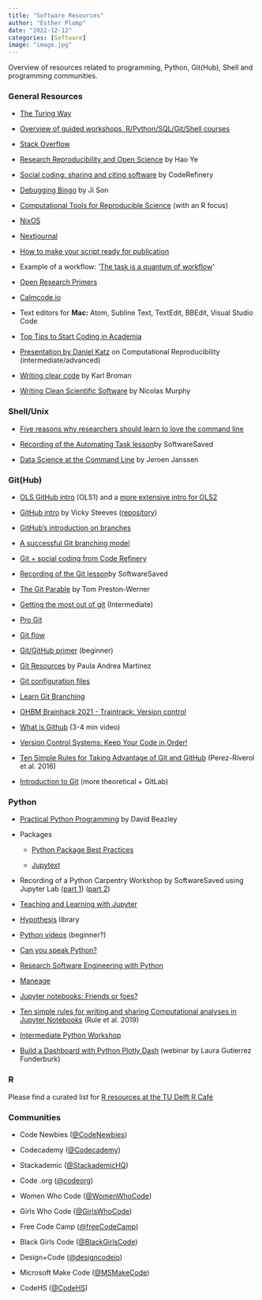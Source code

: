 ```yaml
---
title: "Software Resources"
author: "Esther Plomp"
date: "2022-12-12"
categories: [Software]
image: "image.jpg"
---
```


Overview of resources related to programming, Python, Git(Hub), Shell and programming communities.

### General Resources

-   [The Turing Way](https://the-turing-way.netlify.app/welcome)

-   [Overview of guided workshops, R/Python/SQL/Git/Shell courses](https://github.com/Chris-Engelhardt/data_sci_guide)

-   [Stack Overflow](https://dev.to/facundocorradini/why-i-don-t-use-stack-overflow-1f0l)

-   [Research Reproducibility and Open Science](https://guides.uflib.ufl.edu/reproducibility/lessons) by Hao Ye

-   [Social coding: sharing and citing software](https://cicero.xyz/v3/remark/0.14.0/github.com/coderefinery/social-coding/master/talk.md/#1) by CodeRefinery

-   [Debugging Bingo](https://docs.google.com/presentation/d/1k8k3EqT8iz96zSeXVt4J7QB5aeXkUJEATZhev900sr4/edit?usp=sharing) by Ji Son

-   [Computational Tools for Reproducible Science](https://ecorepsci.github.io/reproducible-science/index.html) (with an R focus)

-   [NixOS](https://nixos.org/)

-   [Nextjournal](https://twitter.com/usenextjournal/status/1364880836118663173)

-   [How to make your script ready for publication](https://www.software.ac.uk/how-make-your-script-ready-publication)

-   Example of a workflow: '[The task is a quantum of workflow](https://hrdag.org/2016/06/14/the-task-is-a-quantum-of-workflow/)'

-   [Open Research Primers](https://www.ukrn.org/primers/)

-   [Calmcode.io](https://calmcode.io/)

-   Text editors for **Mac:** Atom, Subline Text, TextEdit, BBEdit, Visual Studio Code

-   [Top Tips to Start Coding in Academia](https://www.software.ac.uk/blog/2021-11-04-top-tips-start-coding-academia)

-   [Presentation by Daniel Katz](https://github.com/danielskatz/repro-fdtd1d/blob/master/Computational_Reproducibility.pdf) on Computational Reproducibility (intermediate/advanced)

-   [Writing clear code](https://kbroman.org/AdvData/14_clearcode.pdf) by Karl Broman

-   [Writing Clean Scientific Software](https://doi.org/10.5281/zenodo.3922957) by Nicolas Murphy

### Shell/Unix

-   [Five reasons why researchers should learn to love the command line](https://www.nature.com/articles/d41586-021-00263-0)

-   [Recording of the Automating Task lesson](https://youtu.be/et_QrTWqjNU)by SoftwareSaved

-   [Data Science at the Command Line](https://datascienceatthecommandline.com/) by Jeroen Janssen

### Git(Hub)

-   [OLS GitHub intro](https://www.youtube.com/watch?v=QRUvQgKbVZQ) (OLS1) and a [more extensive intro for OLS2](https://www.youtube.com/watch?v=Wui21rKrCNk)

-   [GitHub intro](http://nyu-dataservices.github.io/Intro-Git-GitHub/git.html) by Vicky Steeves ([repository](https://github.com/NYU-DataServices/Intro-Git-GitHub))

-   [GitHub's introduction on branches](https://guides.github.com/introduction/flow/)

-   [A successful Git branching model](https://nvie.com/posts/a-successful-git-branching-model/)

-   [Git + social coding from Code Refinery](https://coderefinery.github.io/social-coding/)

-   [Recording of the Git lesson](https://www.youtube.com/watch?v=fTRtzsYo7Ho)by SoftwareSaved

-   [The Git Parable](https://tom.preston-werner.com/2009/05/19/the-git-parable.html) by Tom Preston-Werner

-   [Getting the most out of git](https://www.smashingmagazine.com/2021/02/getting-the-most-out-of-git/) (Intermediate)

-   [Pro Git](http://git-scm.com/book/en/v2)

-   [Git flow](https://nvie.com/posts/a-successful-git-branching-model/)

-   [Git/GitHub primer](https://voyteklab.com/git/git-primer/) (beginner)

-   [Git Resources](https://orchid00.github.io/git_for_humans/007_resources.html) by Paula Andrea Martinez

-   [Git configuration files](https://www.theserverside.com/blog/Coffee-Talk-Java-News-Stories-and-Opinions/Where-system-global-and-local-Windows-Git-config-files-are-saved)

-   [Learn Git Branching](https://learngitbranching.js.org/)

-   [OHBM Brainhack 2021 - Traintrack: Version control](https://www.youtube.com/watch?v=gfPP2pQ8Rms)

-   [What is Github](https://www.youtube.com/watch?v=w3jLJU7DT5E) (3-4 min video)

-   [Version Control Systems: Keep Your Code in Order!](https://webinerds.com/version-control-systems-keep-your-code-in-order/)

-   [Ten Simple Rules for Taking Advantage of Git and GitHub](https://doi.org/10.1371/journal.pcbi.1004947) (Perez-Riverol et al. 2016)

-   [Introduction to Git](https://www.youtube.com/watch?v=OPqGR8m6v18) (more theoretical + GitLab)

### Python

-   [Practical Python Programming](https://dabeaz-course.github.io/practical-python) by David Beazley 

-   Packages

    -   [Python Package Best Practices](https://education.molssi.org/python-package-best-practices/index.html)

    -   [Jupytext](https://github.com/mwouts/jupytext)

-   Recording of a Python Carpentry Workshop by SoftwareSaved using Jupyter Lab ([part 1](https://youtu.be/YHDvqPRM9tE)) ([part 2](https://youtu.be/hhTV6BuSmcM))

-   [Teaching and Learning with Jupyter](https://jupyter4edu.github.io/jupyter-edu-book/index.html)

-   [Hypothesis](https://hypothesis.readthedocs.io/en/latest/) library

-   [Python videos](https://www.youtube.com/watch?v=G1GjUZgZQbk&list=PL35C27CB854E03FF2) (beginner?)

-   [Can you speak Python?](https://github.com/wmvanvliet/gizmo)

-   [Research Software Engineering with Python](https://carpentries.org/blog/2021/07/pyrse-book/)

-   [Maneage](https://maneage.org/index.html) 

-   [Jupyter notebooks: Friends or foes?](https://speakerdeck.com/trallard/jupyter-notebooks-friends-or-foes)

-   [Ten simple rules for writing and sharing Computational analyses in Jupyter Notebooks](https://doi.org/10.1371/journal.%20pcbi.1007007) (Rule et al. 2019)

-   [Intermediate Python Workshop](https://github.com/JoaoRodrigues/sc-teaching/blob/master/intermediate-python-2020/index.md)

-   [Build a Dashboard with Python Plotly Dash](https://www.youtube.com/watch?v=b1gmh4W3H9A) (webinar by Laura Gutierrez Funderburk)

### R

Please find a curated list for [R resources at the TU Delft R Café](https://delft-rcafe.github.io/resources/)

### Communities

-   Code Newbies ([\@CodeNewbies](https://twitter.com/CodeNewbies))

-   Codecademy ([\@Codecademy](https://twitter.com/Codecademy))

-   Stackademic ([\@StackademicHQ](https://twitter.com/StackademicHQ))

-   Code .org ([\@codeorg](https://twitter.com/codeorg))

-   Women Who Code ([\@WomenWhoCode](https://twitter.com/WomenWhoCode))

-   Girls Who Code ([\@GirlsWhoCode](https://twitter.com/GirlsWhoCode))

-   Free Code Camp ([\@freeCodeCamp](https://twitter.com/freeCodeCamp))

-   Black Girls Code ([\@BlackGirlsCode](https://twitter.com/BlackGirlsCode))

-   Design+Code ([\@designcodeio](https://twitter.com/designcodeio))

-   Microsoft Make Code ([\@MSMakeCode](https://twitter.com/MSMakeCode))

-   CodeHS ([\@CodeHS](https://twitter.com/CodeHS))

\
